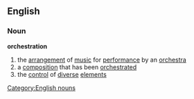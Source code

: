 ==English==
===Noun===
'''orchestration'''
#the [[arrangement]] of [[music]] for [[performance]] by an [[orchestra]]
#a [[composition]] that has been [[orchestrate]]d
#the [[control]] of [[diverse]] [[element]]s
[[Category:English nouns]]